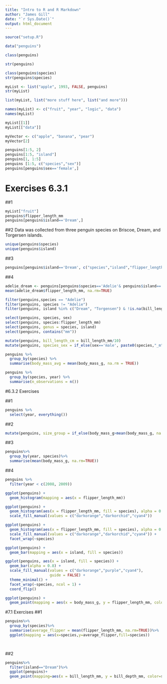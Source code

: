```yaml
---
title: "Intro to R and R Markdown"
author: "James Gill"
date: "`r Sys.Date()`"
output: html_document
---
```


```r
source("setup.R")
```

```r
data("penguins")
```

```r
class(penguins)
```

```r
str(penguins)
```

```r
class(penguins$species)
str(penguins$species)
```

```r
myList <- list("apple", 1993, FALSE, penguins)
str(myList)
```

```r
list(myList, list("more stuff here", list("and more")))
```

```r
names(myList) <- c("fruit", "year", "logic", "data")
names(myList)
```

```r
myList[[1]]
myList[["data"]]
```

```r
myVector <- c("apple", "banana", "pear")
myVector[2]
```

```r
penguins[1:5, 2]
penguins[1:5, "island"]
penguins[1, 1:5]
penguins [1:5, c("species","sex")]
penguins[penguins$sex=='female',]
```

# Exercises 6.3.1

##1

```r
myList["fruit"]
penguins$flipper_length_mm
penguins[penguins$island=='Dream',]
```

##2 Data was collected from three penguin species on Briscoe, Dream, and Torgersen islands.

```r
unique(penguins$species)
unique(penguins$island)
```

##3

```r
penguins[penguins$island=='Dream', c("species","island","flipper_length_mm")]
```

##4

```r
adelie_dream <- penguins[penguins$species=='Adelie'& penguins$island=='Dream',] 
mean(adelie_dream$flipper_length_mm, na.rm=TRUE)
```

```r
filter(penguins,species == "Adelie")
filter(penguins, species != "Adelie")
filter(penguins, island %in% c("Dream", "Torgensen") & !is.na(bill_length_mm))
```

```r
select(penguins, species, sex)
select(penguins, species:flipper_length_mm)
select(penguins, genus = species, island)
select(penguins, contains("mm"))
```

```r
mutate(penguins, bill_length_cm = bill_length_mm/10)
mutate(penguins, species_sex = if_else(sex=='male', paste0(species,"_m"), paste0(species, "_f")))
```

```r
penguins %>% 
  group_by(species) %>% 
  summarise(body_mass_avg = mean(body_mass_g, na.rm = TRUE))
```

```r
penguins %>% 
  group_by(species, year) %>% 
  summarise(n_observations = n())
```

#6.3.2 Exercises

##1

```r
penguins %>%
  select(year, everything())
```

##2

```r
mutate(penguins, size_group = if_else(body_mass_g>mean(body_mass_g, na.rm = TRUE), "large", "small")) 
```

##3

```r
penguins%>%
  group_by(year, species)%>%
  summarise(mean(body_mass_g, na.rm=TRUE))
```

##4

```r
penguins %>% 
  filter(year < c(2008, 2009))
```

```r
ggplot(penguins) + 
  geom_histogram(mapping = aes(x = flipper_length_mm))
```

```r
ggplot(penguins) +
  geom_histogram(aes(x = flipper_length_mm, fill = species), alpha = 0.5, position = "identity") +
  scale_fill_manual(values = c("darkorange","darkorchid","cyan4"))
```

```r
ggplot(penguins) +
  geom_histogram(aes(x = flipper_length_mm, fill = species), alpha = 0.5, position = "identity") +
  scale_fill_manual(values = c("darkorange","darkorchid","cyan4")) +
  facet_wrap(~species)
```

```r
ggplot(penguins) +
  geom_bar(mapping = aes(x = island, fill = species))
```

```r
ggplot(penguins, aes(x = island, fill = species)) +
  geom_bar(alpha = 0.8) +
  scale_fill_manual(values = c("darkorange","purple","cyan4"), 
                    guide = FALSE) +
  theme_minimal() +
  facet_wrap(~species, ncol = 1) +
  coord_flip()
```

```r
ggplot(penguins) +
  geom_point(mapping = aes(x = body_mass_g, y = flipper_length_mm, color = species))
```

#7.1 Exercises
##1
```r
penguins%>%
  group_by(species)%>%
  summarise(average_flipper = mean(flipper_length_mm, na.rm=TRUE))%>%
  ggplot(mapping = aes(x=species,y=average_flipper,fill=species))

  
```
##2
```r
penguins%>%
  filter(island=="Dream")%>%
  ggplot(penguins)+
  geom_point(mapping=aes(x = bill_length_mm, y = bill_depth_mm, color=species))
```

